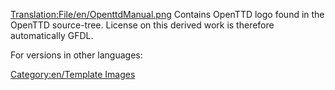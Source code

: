 [[Translation:File/en/OpenttdManual.png]]
Contains OpenTTD logo found in the OpenTTD source-tree. License on this derived work is therefore automatically GFDL.

[[Category:en/Template Images]]

For versions in other languages:
